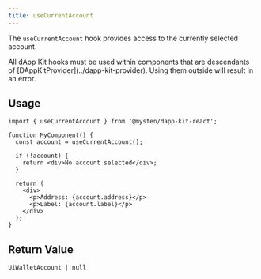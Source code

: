 ```yaml
---
title: useCurrentAccount
---
```


The `useCurrentAccount` hook provides access to the currently selected account.

<Callout type="warn">
    All dApp Kit hooks must be used within components that are descendants of [DAppKitProvider](../dapp-kit-provider). Using them outside will result in an error.
</Callout>

## Usage

```tsx
import { useCurrentAccount } from '@mysten/dapp-kit-react';

function MyComponent() {
  const account = useCurrentAccount();
  
  if (!account) {
    return <div>No account selected</div>;
  }
  
  return (
    <div>
      <p>Address: {account.address}</p>
      <p>Label: {account.label}</p>
    </div>
  );
}
```

## Return Value

```tsx
UiWalletAccount | null
```